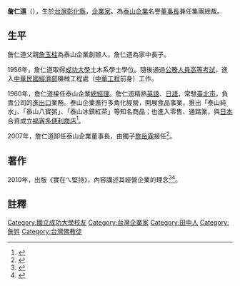 '''詹仁道'''（{{bd|1930年|5月22日|||}}），生於[[台灣|台灣]][[彰化縣|彰化縣]]，[[企業家|企業家]]。為[[泰山企業|泰山企業]]名譽[[董事長|董事長]]兼任集團總裁。
==生平==
詹仁道父親[[詹玉柱|詹玉柱]]為泰山企業創辦人，詹仁道為家中長子。

1956年，詹仁道取得[[成功大學|成功大學]]土木系學士學位。隨後通過[[公務人員高等考試|公務人員高等考試]]，進入[[中華民國經濟部|中華民國經濟部]]機械工程處（[[中華工程|中華工程]]前身）工作。

1960年，詹仁道接任泰山企業[[總經理|總經理]]。詹仁道精熟[[英語|英語]]、[[日語|日語]]，常駐[[臺北市|臺北市]]，負責公司的[[進出口|進出口]]業務。泰山企業進行多角化經營，開展食品事業，推出「泰山純水」、「泰山八寶粥」、「泰山冰鎮紅茶」等知名商品；也進入零售、通路業，與[[日本|日本]]合資成立[[福客多便利商店|福客多便利商店]]<ref>{{cite web|author1=許美麗|title=詹仁道－用「心」經營泰山|url=https://www.esunbank.com.tw/about/473.essay|website=玉山銀行|accessdate=2016-03-10|archive-date=2016-03-11|archive-url=https://web.archive.org/web/20160311014337/https://www.esunbank.com.tw/about/473.essay|dead-url=no}}</ref>。

2007年，詹仁道卸任泰山企業董事長，由獨子[[詹岳霖|詹岳霖]]接任<ref>{{cite news|author1=楊雅民|title=泰山集團「父傳子」中西合璧|url=http://old.ltn.com.tw/2003/new/aug/4/today-e3.htm|accessdate=2016-03-10|agency=自由時報|date=2007-08-04|archive-date=2016-03-11|archive-url=https://web.archive.org/web/20160311021239/http://old.ltn.com.tw/2003/new/aug/4/today-e3.htm|dead-url=no}}</ref>。

==著作==
2010年，出版《實在ㄟ堅持》，內容講述其經營企業的理念<ref>{{cite news|title=交棒了沒煩惱　詹仁道給兒子詹岳霖打90幾分|accessdate=2016-03-11|agency=NOWnews|date=2010-10-11}}</ref><ref>{{cite news|author1=林祝菁|title=詹岳霖美式作風 衝擊傳統泰山|url=http://www.chinatimes.com/newspapers/20160310000051-260202|accessdate=2016-03-10|agency=工商時報|date=2016-03-10|archive-date=2019-05-07|archive-url=https://web.archive.org/web/20190507200108/https://www.chinatimes.com/newspapers/20160310000051-260202|dead-url=no}}</ref>。

==註釋==
{{reflist}}
[[Category:國立成功大學校友|Category:國立成功大學校友]]
[[Category:台灣企業家|Category:台灣企業家]]
[[Category:田中人|Category:田中人]]
[[Category:詹姓|Category:詹姓]]
[[Category:台灣佛教徒|Category:台灣佛教徒]]